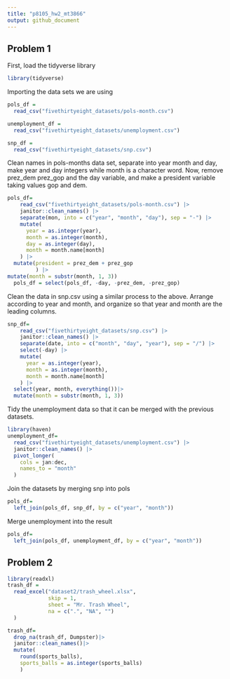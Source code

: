 ```yaml
---
title: "p8105_hw2_mt3866"
output: github_document
---
```


## Problem 1

First, load the tidyverse library

```r
library(tidyverse)
```

Importing the data sets we are using

```r
pols_df =
  read_csv("fivethirtyeight_datasets/pols-month.csv")

unemployment_df =
  read_csv("fivethirtyeight_datasets/unemployment.csv")

snp_df =
  read_csv("fivethirtyeight_datasets/snp.csv")

```

Clean names in pols-months data set, separate into year month and day, make year and day integers while month is a character word. Now, remove prez_dem prez_gop and the day variable, and make a president variable taking values gop and dem.

```r
pols_df=
    read_csv("fivethirtyeight_datasets/pols-month.csv") |>
    janitor::clean_names() |>
    separate(mon, into = c("year", "month", "day"), sep = "-") |>
    mutate(
      year = as.integer(year),
      month = as.integer(month),
      day = as.integer(day),
      month = month.name[month]
    ) |>
  mutate(president = prez_dem + prez_gop
         ) |>
mutate(month = substr(month, 1, 3))
  pols_df = select(pols_df, -day, -prez_dem, -prez_gop)

```

Clean the data in snp.csv using a similar process to the above. Arrange according to year and month, and organize so that year and month are the leading columns.

```r
snp_df=
    read_csv("fivethirtyeight_datasets/snp.csv") |>
    janitor::clean_names() |>
    separate(date, into = c("month", "day", "year"), sep = "/") |>
    select(-day) |>
    mutate(
      year = as.integer(year),
      month = as.integer(month),
      month = month.name[month]
    ) |>
  select(year, month, everything())|>
  mutate(month = substr(month, 1, 3))

```

Tidy the unemployment data so that it can be merged with the previous datasets.
```r
library(haven)
unemployment_df=
  read_csv("fivethirtyeight_datasets/unemployment.csv") |>
  janitor::clean_names() |>
  pivot_longer(
    cols = jan:dec,
    names_to = "month"
  )

```

Join the datasets by merging snp into pols

```r
pols_df=
  left_join(pols_df, snp_df, by = c("year", "month"))
```

Merge unemployment into the result

```r
pols_df=
  left_join(pols_df, unemployment_df, by = c("year", "month"))
```

## Problem 2

```r
library(readxl)
trash_df =
  read_excel("dataset2/trash_wheel.xlsx",
             skip = 1,
             sheet = "Mr. Trash Wheel",
             na = c(".", "NA", "")
  )

trash_df=
  drop_na(trash_df, Dumpster)|>
  janitor::clean_names()|>
  mutate(
    round(sports_balls),
    sports_balls = as.integer(sports_balls)
    )


```

